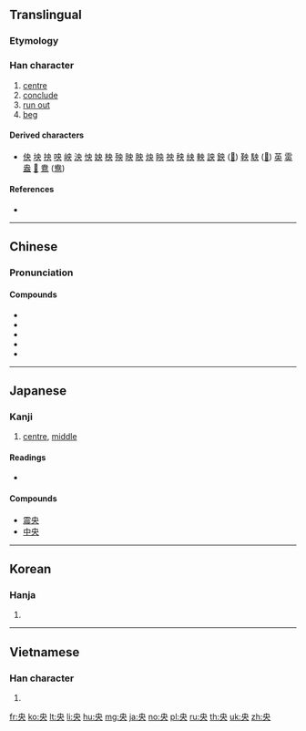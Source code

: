 ==Translingual==

===Etymology===
{{Han etyl}}

===Han character===
{{Han char|rn=37|rad=大|as=02|sn=5|four=50030|canj=LBK}}

# [[centre]]
# [[conclude]]
# [[run out]]
# [[beg]]

====Derived characters====
* [[佒]] [[坱]] [[抰]] [[咉]] [[岟]] [[泱]] [[怏]] [[姎]] [[柍]] [[殃]] [[映]] [[胦]] [[炴]] [[眏]] [[䄃]] [[秧]] [[紻]] [[軮]] [[詇]] [[鉠]] ([[𫓭]]) [[鞅]] [[駚]] ([[𩧫]]) [[英]] [[雵]] [[盎]] [[𩢥]] [[鴦]] ([[鸯]])

====References====
* {{Han ref|kx=0249.050|dkj=05840|dj=0508.030|hdz=10524.060|uh=592E|ud=22830|bh=A5A1|bd=42401}}

----

==Chinese==
{{zh-forms}}

===Pronunciation===
{{zh-pron
|m=yāng,bèn
|c=joeng1
|mc=y
|oc=y
|ma=
|cat=n,a,v
|mn=ng/iong/iang
|mn_note=ng: colliqual reading, iong: literary reading of Quanzhou, Amoy & Taipei dialects, iang: literary reading of Zhangzhou dialect. The colliqual reading is used for central (middle) position only
}}

====Compounds====
* {{zh-l|央告}}
* {{zh-l|央行}}
* {{zh-l|央求}}
* {{zh-l|央托}}
* {{zh-l|中央|central}}

----

==Japanese==

===Kanji===
{{ja-kanji|grade=3|rs=大02}}

# [[centre]], [[middle]]

====Readings====
* {{ja-readings|goon=[[おう]] (ō), [[よう]] (yō)|kanon=[[よう]] (yō), [[えい]] (ei)|kun=[[なかば]] (nakaba)}}

====Compounds====
* [[震央]]
* [[中央]]

----

==Korean==

===Hanja===
{{ko-hanja|hangeul=앙|rv=ang|mr=ang}}

# {{defn|lang=ko|sort=大02}}

----

==Vietnamese==

===Han character===
{{vi-hantu|ương, [[trân]]|rs=大02}}

# {{defn|lang=vi|sort=大02}}

[[fr:央]]
[[ko:央]]
[[lt:央]]
[[li:央]]
[[hu:央]]
[[mg:央]]
[[ja:央]]
[[no:央]]
[[pl:央]]
[[ru:央]]
[[th:央]]
[[uk:央]]
[[zh:央]]